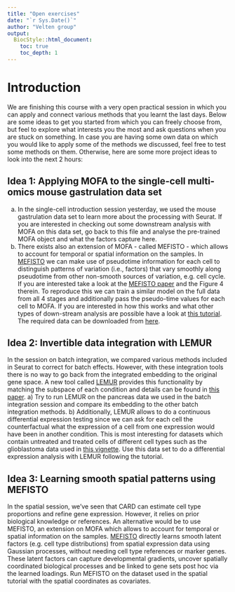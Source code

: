 ```yaml
---
title: "Open exercises"
date: "`r Sys.Date()`"
author: "Velten group"
output:
  BiocStyle::html_document:
    toc: true
    toc_depth: 1
---
```


# Introduction

We are finishing this course with a very open practical session in which you can apply and connect various methods that you learnt the last days. Below are some ideas to get you started from which you can freely choose from, but feel to explore what interests you the most and ask questions when you are stuck on something. In case you are having some own data on which you would like to apply some of the methods we discussed, feel free to test some methods on them. Otherwise, here are some more project ideas to look into the next 2 hours: 

## Idea 1: Applying MOFA to the single-cell multi-omics mouse gastrulation data set
a) In the single-cell introduction session yesterday, we used the mouse gastrulation data set to learn more about the processing with Seurat. If you are interested in checking out some downstream analysis with MOFA on this data set, go back to this file and analyse the pre-trained MOFA object and what the factors capture here.
b) There exists also an extension of MOFA - called MEFISTO - which allows to account for temporal or spatial information on the samples. In [MEFISTO](https://www.nature.com/articles/s41592-021-01343-9) we can make use of pseudotime information for each cell to distinguish patterns of variation (i.e., factors) that vary smoothly along pseudotime from other non-smooth sources of variation, e.g. cell cycle. If you are interested take a look at the [MEFISTO paper](https://www.nature.com/articles/s41592-021-01343-9) and the Figure 4 therein. To reproduce this we can train a similar model on the full data from all 4 stages and additionally pass the pseudo-time values for each cell to MOFA. If you are interested in how this works and what other types of down-stream analysis are possible have a look at
[this tutorial](https://raw.githack.com/bioFAM/MEFISTO_tutorials/master/scnmt_mefisto_vignette.html). The required data can be downloaded from [here](https://figshare.com/articles/dataset/MEFISTO_Data_for_tutorials/13233860).


## Idea 2: Invertible data integration with LEMUR
In the session on batch integration, we compared various methods included in Seurat to correct for batch effects. However, with these integration tools there is no way to go back from the integrated embedding to the original gene space. A new tool called [LEMUR](https://bioconductor.org/packages/lemur/) provides this functionality by matching the subspace of each condition and details can be found in [this paper](https://www.nature.com/articles/s41588-024-01996-0). 
a) Try to run LEMUR on the pancreas data we used in the batch integration session and compare its embedding to the other batch integration methods. 
b) Additionally, LEMUR allows to do a continuous differential expression testing since we can ask for each cell the counterfactual what the expression of a cell from one expression would have been in another condition. This is most interesting for datasets which contain untreated and treated cells of different cell types such as the glioblastoma data used in [this vignette](https://www.bioconductor.org/packages/release/bioc/vignettes/lemur/inst/doc/Introduction.html). Use this data set to do a differential expression analysis with LEMUR following the tutorial. 


## Idea 3: Learning smooth spatial patterns using MEFISTO
In the spatial session, we’ve seen that CARD can estimate cell type proportions and refine gene expression. However, it relies on prior biological knowledge or references. An alternative would be to use MEFISTO, an extension on MOFA which allows to account for temporal or spatial information on the samples. [MEFISTO](https://www.nature.com/articles/s41592-021-01343-9) directly learns smooth latent factors (e.g. cell type distributions) from spatial expression data using Gaussian processes, without needing cell type references or marker genes. These latent factors can capture developmental gradients, uncover spatially coordinated biological processes and be linked to gene sets post hoc via the learned loadings. Run MEFISTO on the dataset used in the spatial tutorial with the spatial coordinates as covariates. 

